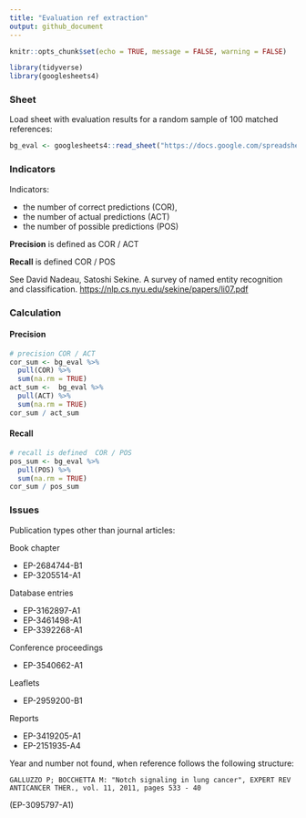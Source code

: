 ```yaml
---
title: "Evaluation ref extraction"
output: github_document
---
```


```r
knitr::opts_chunk$set(echo = TRUE, message = FALSE, warning = FALSE)
```

```r
library(tidyverse)
library(googlesheets4)
```

### Sheet

Load sheet with evaluation results for a random sample of 100 matched references:

```r
bg_eval <- googlesheets4::read_sheet("https://docs.google.com/spreadsheets/d/1MF7MZBJcRe9ZEj6Id-ixYBK4t_FDXLXEa9ehVCtlrcM/edit#gid=1399287127")
```

### Indicators

Indicators:

- the number of correct predictions (COR), 
- the number of actual predictions (ACT) 
- the number of possible predictions (POS)

**Precision** is defined as COR / ACT

**Recall** is defined  COR / POS

See David Nadeau, Satoshi Sekine. A survey of named entity recognition and classification. <https://nlp.cs.nyu.edu/sekine/papers/li07.pdf>

### Calculation

#### Precision

```r
# precision COR / ACT
cor_sum <- bg_eval %>%
  pull(COR) %>%
  sum(na.rm = TRUE)
act_sum <-  bg_eval %>%
  pull(ACT) %>%
  sum(na.rm = TRUE)
cor_sum / act_sum
```

#### Recall

```r
# recall is defined  COR / POS
pos_sum <- bg_eval %>%
  pull(POS) %>%
  sum(na.rm = TRUE)
cor_sum / pos_sum
```

### Issues

Publication types other than journal articles:

Book chapter

- EP-2684744-B1
- EP-3205514-A1

Database entries

- EP-3162897-A1
- EP-3461498-A1
- EP-3392268-A1

Conference proceedings

- EP-3540662-A1

Leaflets

- EP-2959200-B1

Reports

- EP-3419205-A1
- EP-2151935-A4

Year and number not found, when reference follows the following structure:

```
GALLUZZO P; BOCCHETTA M: "Notch signaling in lung cancer", EXPERT REV ANTICANCER THER., vol. 11, 2011, pages 533 - 40
````

(EP-3095797-A1)
